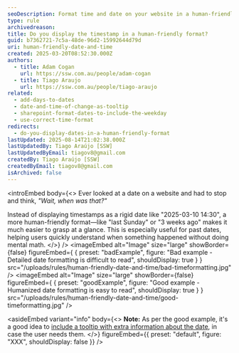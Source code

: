 ```yaml
---
seoDescription: Format time and date on your website in a human-friendly manner to ensure users can easily understand the information presented.
type: rule
archivedreason:
title: Do you display the timestamp in a human-friendly format?
guid: b7362721-7c5a-48de-96d2-15992644d79d
uri: human-friendly-date-and-time
created: 2025-03-20T08:52:30.000Z
authors:
  - title: Adam Cogan
    url: https://ssw.com.au/people/adam-cogan
  - title: Tiago Araujo
    url: https://ssw.com.au/people/tiago-araujo
related:
  - add-days-to-dates
  - date-and-time-of-change-as-tooltip
  - sharepoint-format-dates-to-include-the-weekday
  - use-correct-time-format
redirects:
  - do-you-display-dates-in-a-human-friendly-format
lastUpdated: 2025-08-14T21:02:38.000Z
lastUpdatedBy: Tiago Araújo [SSW]
lastUpdatedByEmail: tiagov8@gmail.com
createdBy: Tiago Araújo [SSW]
createdByEmail: tiagov8@gmail.com
isArchived: false
---
```


<introEmbed
  body={<>
Ever looked at a date on a website and had to stop and think, _"Wait, when was that?"_

Instead of displaying timestamps as a rigid date like "2025-03-10 14:30", a more human-friendly format—like "last Sunday" or "3 weeks ago" makes it much easier to grasp at a glance. This is especially useful for past dates, helping users quickly understand when something happened without doing mental math.
  </>}
/>
<imageEmbed
  alt="Image"
  size="large"
  showBorder={false}
  figureEmbed={ {
    preset: "badExample",
    figure: "Bad example - Detailed date formatting is difficult to read",
    shouldDisplay: true
  } }
  src="/uploads/rules/human-friendly-date-and-time/bad-timeformatting.jpg"
/>
<imageEmbed
  alt="Image"
  size="large"
  showBorder={false}
  figureEmbed={ {
    preset: "goodExample",
    figure: "Good example - Humanized date formatting is easy to read",
    shouldDisplay: true
  } }
  src="/uploads/rules/human-friendly-date-and-time/good-timeformatting.jpg"
/>

<asideEmbed
  variant="info"
  body={<>
    **Note:** As per the good example, it's a good idea to [include a tooltip with extra information about the date](/date-and-time-of-change-as-tooltip), in case the user needs them.
  </>}
  figureEmbed={{
    preset: "default",
    figure: "XXX",
    shouldDisplay: false
  }}
/>
